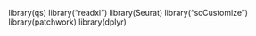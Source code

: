 library(qs)
library("readxl")
library(Seurat)
library("scCustomize")
library(patchwork)
library(dplyr)


